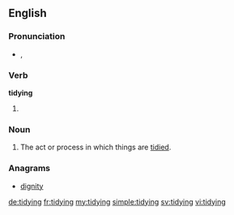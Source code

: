 ==English==

===Pronunciation===
* {{a|UK}} {{IPA|/ˈtaɪ.di.ɪŋ/}}, {{X-SAMPA|/"taI.di.IN/}}

===Verb===
'''tidying'''

# {{present participle of|tidy}}

===Noun===
{{en-noun}}

# The act or process in which things are [[tidy|tidied]].

===Anagrams===
* [[dignity#English|dignity]]

[[de:tidying]]
[[fr:tidying]]
[[my:tidying]]
[[simple:tidying]]
[[sv:tidying]]
[[vi:tidying]]